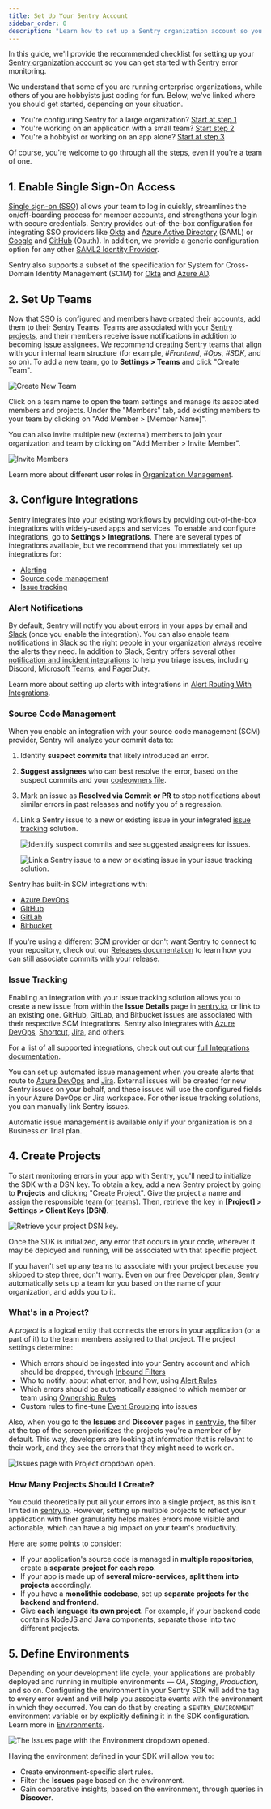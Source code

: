 ```yaml
---
title: Set Up Your Sentry Account
sidebar_order: 0
description: "Learn how to set up a Sentry organization account so you can start fixing errors right away."
---
```


In this guide, we'll provide the recommended checklist for setting up your [Sentry organization account](https://sentry.io) so you can get started with Sentry error monitoring.

We understand that some of you are running enterprise organizations, while others of you are hobbyists just coding for fun. Below, we've linked where you should get started, depending on your situation.

- You're configuring Sentry for a large organization? [Start at step 1](#1-enable-single-sign-on-access)
- You're working on an application with a small team? [Start step 2](#2-set-up-teams)
- You're a hobbyist or working on an app alone? [Start at step 3](#3-configure-integrations)

Of course, you're welcome to go through all the steps, even if you're a team of one.

## 1. Enable Single Sign-On Access

[Single sign-on (SSO)](/product/accounts/sso/) allows your team to log in quickly, streamlines the on/off-boarding process for member accounts, and strengthens your login with secure credentials. Sentry provides out-of-the-box configuration for integrating SSO providers like [Okta](/product/accounts/sso/#okta) and [Azure Active Directory](/product/accounts/sso/#azure-active-directory) (SAML) or [Google](/product/accounts/sso/#google-business-app) and [GitHub](/product/accounts/sso/#github-organizations) (Oauth). In addition, we provide a generic configuration option for any other [SAML2 Identity Provider](/product/accounts/sso/saml2/).

Sentry also supports a subset of the specification for System for Cross-Domain Identity Management (SCIM) for [Okta](/product/accounts/sso/okta-sso/okta-scim/) and [Azure AD](/product/accounts/sso/azure-sso/#scim-integration).

## 2. Set Up Teams

Now that SSO is configured and members have created their accounts, add them to their Sentry Teams. Teams are associated with your [Sentry projects](#4-create-projects), and their members receive issue notifications in addition to becoming issue assignees. We recommend creating Sentry teams that align with your internal team structure (for example, _#Frontend_, _#Ops_, _#SDK_, and so on). To add a new team, go to **Settings > Teams** and click "Create Team".

![Create New Team](team-settings.png)

Click on a team name to open the team settings and manage its associated members and projects.
Under the "Members" tab, add existing members to your team by clicking on "Add Member > [Member Name]".

You can also invite multiple new (external) members to join your organization and team by clicking on "Add Member > Invite Member".

![Invite Members](invite-members.png)

Learn more about different user roles in [Organization Management](/product/accounts/membership/).

## 3. Configure Integrations

Sentry integrates into your existing workflows by providing out-of-the-box integrations with widely-used apps and services. To enable and configure integrations, go to **Settings > Integrations**. There are several types of integrations available, but we recommend that you immediately set up integrations for:

- [Alerting](#31-alert-notifications)
- [Source code management](#32-source-code-management)
- [Issue tracking](#33-issue-tracking)

### Alert Notifications

By default, Sentry will notify you about errors in your apps by email and [Slack](/product/integrations/notification-incidents/slack/) (once you enable the integration). You can also enable team notifications in Slack so the right people in your organization always receive the alerts they need. In addition to Slack, Sentry offers several other [notification and incident integrations](/product/integrations/notification-incidents/) to help you triage issues, including [Discord](/product/integrations/notification-incidents/discord/), [Microsoft Teams](/product/integrations/notification-incidents/msteams/), and [PagerDuty](/product/integrations/notification-incidents/pagerduty/).

Learn more about setting up alerts with integrations in [Alert Routing With Integrations](/product/alerts/create-alerts/routing-alerts/).

### Source Code Management

When you enable an integration with your source code management (SCM) provider, Sentry will analyze your commit data to:

1. Identify **suspect commits** that likely introduced an error.
1. **Suggest assignees** who can best resolve the error, based on the suspect commits and your [codeowners file](/product/issues/issue-owners/#code-owners).
1. Mark an issue as **Resolved via Commit or PR** to stop notifications about similar errors in past releases and notify you of a regression.
1. Link a Sentry issue to a new or existing issue in your integrated [issue tracking](#33-issue-tracking) solution.

   ![Identify suspect commits and see suggested assignees for issues.](issue-integrations-01.png)

   ![Link a Sentry issue to a new or existing issue in your issue tracking solution.](issue-integrations-02.png)

Sentry has built-in SCM integrations with:

- [Azure DevOps](/product/integrations/source-code-mgmt/azure-devops/)
- [GitHub](/product/integrations/source-code-mgmt/github/)
- [GitLab](/product/integrations/source-code-mgmt/gitlab/)
- [Bitbucket](/product/integrations/source-code-mgmt/bitbucket/)

If you're using a different SCM provider or don't want Sentry to connect to your repository, check out our [Releases documentation](/product/releases/associate-commits/) to learn how you can still associate commits with your release.

### Issue Tracking

Enabling an integration with your issue tracking solution allows you to create a new issue from within the **Issue Details** page in [sentry.io](https://sentry.io), or link to an existing one. GitHub, GitLab, and Bitbucket issues are associated with their respective SCM integrations. Sentry also integrates with [Azure DevOps](/product/integrations/source-code-mgmt/azure-devops/), [Shortcut](/product/integrations/issue-tracking/shortcut/), [Jira](/product/integrations/issue-tracking/jira/), and others.

For a list of all supported integrations, check out out our [full Integrations documentation](/product/integrations/).

You can set up automated issue management when you create alerts that route to [Azure DevOps](/product/integrations/source-code-mgmt/azure-devops/#automatically) and [Jira](/product/integrations/issue-tracking/jira/#automatically). External issues will be created for new Sentry issues on your behalf, and these issues will use the configured fields in your Azure DevOps or Jira workspace. For other issue tracking solutions, you can manually link Sentry issues.

<Note>

Automatic issue management is available only if your organization is on a Business or Trial plan.

</Note>

## 4. Create Projects

To start monitoring errors in your app with Sentry, you'll need to initialize the SDK with a DSN key. To obtain a key, add a new Sentry project by going to **Projects** and clicking "Create Project". Give the project a name and assign the responsible [team (or teams)](#2-set-up-teams). Then, retrieve the key in **[Project] > Settings > Client Keys (DSN)**.

![Retrieve your project DSN key.](project-dsn.png)

Once the SDK is initialized, any error that occurs in your code, wherever it may be deployed and running, will be associated with that specific project.

If you haven't set up any teams to associate with your project because you skipped to step three, don't worry. Even on our free Developer plan, Sentry automatically sets up a team for you based on the name of your organization, and adds you to it.

### What's in a Project?

A _project_ is a logical entity that connects the errors in your application (or a part of it) to the team members assigned to that project. The project settings determine:

- Which errors should be ingested into your Sentry account and which should be dropped, through [Inbound Filters](/product/accounts/quotas/#inbound-data-filters)
- Who to notify, about what error, and how, using [Alert Rules](/product/alerts/alert-types/)
- Which errors should be automatically assigned to which member or team using [Ownership Rules](/product/issues/ownership-rules/)
- Custom rules to fine-tune [Event Grouping](/product/data-management-settings/event-grouping/) into issues

Also, when you go to the **Issues** and **Discover** pages in [sentry.io](https://sentry.io), the filter at the top of the screen prioritizes the projects you're a member of by default. This way, developers are looking at information that is relevant to their work, and they see the errors that they might need to work on.

![Issues page with Project dropdown open.](issues-project-dropdown.png)

### How Many Projects Should I Create?

You could theoretically put all your errors into a single project, as this isn't limited in [sentry.io](https://sentry.io). However, setting up multiple projects to reflect your application with finer granularity helps makes errors more visible and actionable, which can have a big impact on your team's productivity.

Here are some points to consider:

- If your application's source code is managed in **multiple repositories**, create a **separate project for each repo**.
- If your app is made up of **several micro-services**, **split them into projects** accordingly.
- If you have a **monolithic codebase**, set up **separate projects for the backend and frontend**.
- Give **each language its own project**. For example, if your backend code contains NodeJS and Java components, separate those into two different projects.

## 5. Define Environments

Depending on your development life cycle, your applications are probably deployed and running in multiple environments — _QA_, _Staging_, _Production_, and so on. Configuring the environment in your Sentry SDK will add the tag to every error event and will help you associate events with the environment in which they occurred. You can do that by creating a `SENTRY_ENVIRONMENT` environment variable or by explicitly defining it in the SDK configuration. Learn more in [Environments](/platform-redirect/?next=/configuration/environments/).

![The Issues page with the Environment dropdown opened.](environment-dropdown.png)

Having the environment defined in your SDK will allow you to:

- Create environment-specific alert rules.
- Filter the **Issues** page based on the environment.
- Gain comparative insights, based on the environment, through queries in **Discover**.
